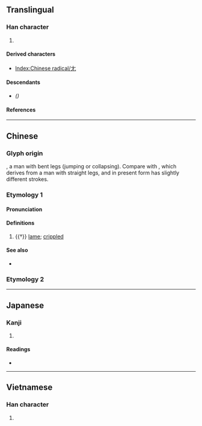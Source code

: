 {{also|ㄤ|尤|尣}}
{{character info}}
{{character info|⼪}}
{{character info|⺐}}
{{character info|0x2F875}}
==Translingual==
{{stroke order|type=animate}}

===Han character===
{{Han char|rn=43|rad=尢|as=00|sn=3|four=40010|canj=KU,XKU|ids=⿸𠂇乚}}

# {{mul-kangxi radical-def}}

====Derived characters====
* [[Index:Chinese radical/尢]]

====Descendants====
* {{l|mul|ㄤ}} ''({{w|Bopomofo|Zhuyin alphabet}})''

====References====
{{Han ref|kx=0298.020|dkj=07539|dj=0593.010|hdz=10551.100|uh=5C22}}

----

==Chinese==

===Glyph origin===
{{Han etyl}}
{{liushu|i}}, a man with bent legs (jumping or collapsing). Compare with {{zh-l|*大}}, which derives from a man with straight legs, and in present form has slightly different strokes.

===Etymology 1===
{{zh-forms|alt=兀,𡯁,尣,𡯂}}

====Pronunciation====
{{zh-pron
|m=wāng
|c=wong1
|h=
|mn=ong
|w=
|mc=y
|oc=
|cat=a
}}

====Definitions====
{{zh-hanzi}}

# {{†}} [[lame]]; [[crippled]]

====See also====
* {{zh-l|尪}} {{attn|zh|is this an alt form of 尪?}}

===Etymology 2===
{{zh-see|尤|v}}

----

==Japanese==

===Kanji===
{{ja-kanji|grade=9|rs=尢00}}

# {{rfdef|ja|sort=尢00}}

====Readings====
* {{ja-readings|on=[[おう]] (ō)|kun=[[あしなえ]] (ashinae), [[せむし]] (semushi)}}

----

==Vietnamese==

===Han character===
{{vi-readings|reading=uông, vưu|rs=尢00}}

# {{rfdef|vi|sort=尢00}}

[[Category:CJKV radicals| ]]